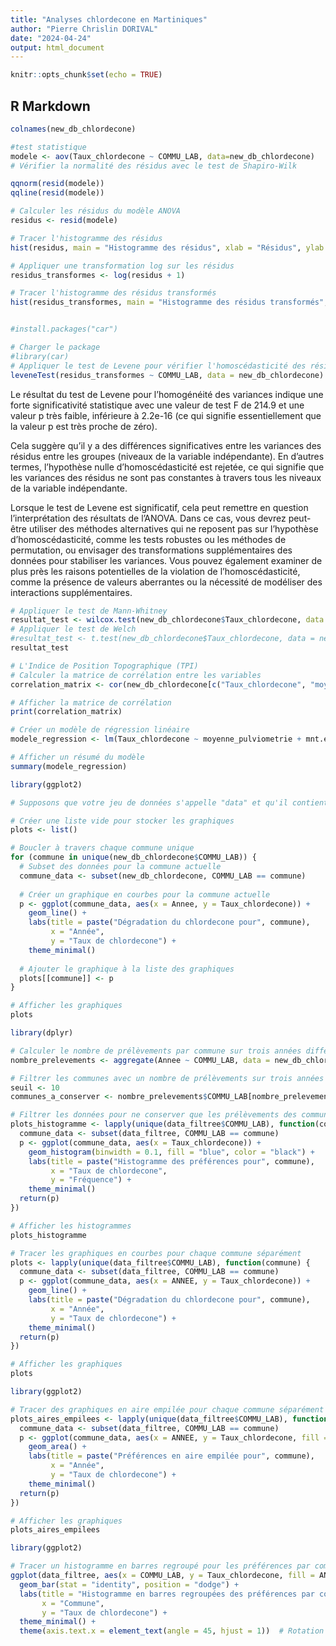```yaml
---
title: "Analyses chlordecone en Martiniques"
author: "Pierre Chrislin DORIVAL"
date: "2024-04-24"
output: html_document
---
```


```r
knitr::opts_chunk$set(echo = TRUE)
```

## R Markdown

```r
colnames(new_db_chlordecone)
```
```r

#test statistique
modele <- aov(Taux_chlordecone ~ COMMU_LAB, data=new_db_chlordecone)
# Vérifier la normalité des résidus avec le test de Shapiro-Wilk

qqnorm(resid(modele))
qqline(resid(modele))
```
```r
# Calculer les résidus du modèle ANOVA
residus <- resid(modele)

# Tracer l'histogramme des résidus
hist(residus, main = "Histogramme des résidus", xlab = "Résidus", ylab = "Fréquence")

```

```r
# Appliquer une transformation log sur les résidus
residus_transformes <- log(residus + 1)

# Tracer l'histogramme des résidus transformés
hist(residus_transformes, main = "Histogramme des résidus transformés", xlab = "Résidus transformés", ylab = "Fréquence")



```
```r
#install.packages("car")

# Charger le package
#library(car)
# Appliquer le test de Levene pour vérifier l'homoscédasticité des résidus transformés
leveneTest(residus_transformes ~ COMMU_LAB, data = new_db_chlordecone)
```
Le résultat du test de Levene pour l'homogénéité des variances indique une forte significativité statistique avec une valeur de test F de 214.9 et une valeur p très faible, inférieure à 2.2e-16 (ce qui signifie essentiellement que la valeur p est très proche de zéro).

Cela suggère qu'il y a des différences significatives entre les variances des résidus entre les groupes (niveaux de la variable indépendante). En d'autres termes, l'hypothèse nulle d'homoscédasticité est rejetée, ce qui signifie que les variances des résidus ne sont pas constantes à travers tous les niveaux de la variable indépendante.

Lorsque le test de Levene est significatif, cela peut remettre en question l'interprétation des résultats de l'ANOVA. Dans ce cas, vous devrez peut-être utiliser des méthodes alternatives qui ne reposent pas sur l'hypothèse d'homoscédasticité, comme les tests robustes ou les méthodes de permutation, ou envisager des transformations supplémentaires des données pour stabiliser les variances. Vous pouvez également examiner de plus près les raisons potentielles de la violation de l'homoscédasticité, comme la présence de valeurs aberrantes ou la nécessité de modéliser des interactions supplémentaires.
```r
# Appliquer le test de Mann-Whitney
resultat_test <- wilcox.test(new_db_chlordecone$Taux_chlordecone, data = new_db_chlordecone)
# Appliquer le test de Welch
#resultat_test <- t.test(new_db_chlordecone$Taux_chlordecone, data = new_db_chlordecone, var.equal = FALSE)
resultat_test
```
```r
# L'Indice de Position Topographique (TPI)
# Calculer la matrice de corrélation entre les variables
correlation_matrix <- cor(new_db_chlordecone[c("Taux_chlordecone", "moyenne_pulviometrie", "mnt.exposition_mean", "mnt.ombrage_mean","mnt.pente_mean","mnt.tpi_mean" )])

# Afficher la matrice de corrélation
print(correlation_matrix)

```
```r
# Créer un modèle de régression linéaire
modele_regression <- lm(Taux_chlordecone ~ moyenne_pulviometrie + mnt.exposition_mean + mnt.ombrage_mean + mnt.pente_mean + mnt.tpi_mean, data = new_db_chlordecone)

# Afficher un résumé du modèle
summary(modele_regression)

```
```r
library(ggplot2)

# Supposons que votre jeu de données s'appelle "data" et qu'il contient les colonnes "COMMU_LAB", "ANNEE" et "Taux_chlordecone"

# Créer une liste vide pour stocker les graphiques
plots <- list()

# Boucler à travers chaque commune unique
for (commune in unique(new_db_chlordecone$COMMU_LAB)) {
  # Subset des données pour la commune actuelle
  commune_data <- subset(new_db_chlordecone, COMMU_LAB == commune)
  
  # Créer un graphique en courbes pour la commune actuelle
  p <- ggplot(commune_data, aes(x = Annee, y = Taux_chlordecone)) +
    geom_line() +
    labs(title = paste("Dégradation du chlordecone pour", commune),
         x = "Année",
         y = "Taux de chlordecone") +
    theme_minimal()
  
  # Ajouter le graphique à la liste des graphiques
  plots[[commune]] <- p
}

# Afficher les graphiques
plots


```

```r
library(dplyr)

# Calculer le nombre de prélèvements par commune sur trois années différentes
nombre_prelevements <- aggregate(Annee ~ COMMU_LAB, data = new_db_chlordecone, FUN = function(x) length(unique(x)))

# Filtrer les communes avec un nombre de prélèvements sur trois années différentes supérieur à un seuil donné (par exemple, 10)
seuil <- 10
communes_a_conserver <- nombre_prelevements$COMMU_LAB[nombre_prelevements$Annee >= seuil]

# Filtrer les données pour ne conserver que les prélèvements des communes à conserver
plots_histogramme <- lapply(unique(data_filtree$COMMU_LAB), function(commune) {
  commune_data <- subset(data_filtree, COMMU_LAB == commune)
  p <- ggplot(commune_data, aes(x = Taux_chlordecone)) +
    geom_histogram(binwidth = 0.1, fill = "blue", color = "black") +
    labs(title = paste("Histogramme des préférences pour", commune),
         x = "Taux de chlordecone",
         y = "Fréquence") +
    theme_minimal()
  return(p)
})

# Afficher les histogrammes
plots_histogramme


```
```r
# Tracer les graphiques en courbes pour chaque commune séparément
plots <- lapply(unique(data_filtree$COMMU_LAB), function(commune) {
  commune_data <- subset(data_filtree, COMMU_LAB == commune)
  p <- ggplot(commune_data, aes(x = ANNEE, y = Taux_chlordecone)) +
    geom_line() +
    labs(title = paste("Dégradation du chlordecone pour", commune),
         x = "Année",
         y = "Taux de chlordecone") +
    theme_minimal()
  return(p)
})

# Afficher les graphiques
plots
```
```r
library(ggplot2)

# Tracer des graphiques en aire empilée pour chaque commune séparément
plots_aires_empilees <- lapply(unique(data_filtree$COMMU_LAB), function(commune) {
  commune_data <- subset(data_filtree, COMMU_LAB == commune)
  p <- ggplot(commune_data, aes(x = ANNEE, y = Taux_chlordecone, fill = ANNEE)) +
    geom_area() +
    labs(title = paste("Préférences en aire empilée pour", commune),
         x = "Année",
         y = "Taux de chlordecone") +
    theme_minimal()
  return(p)
})

# Afficher les graphiques
plots_aires_empilees

```
```r
library(ggplot2)

# Tracer un histogramme en barres regroupé pour les préférences par commune
ggplot(data_filtree, aes(x = COMMU_LAB, y = Taux_chlordecone, fill = ANNEE)) +
  geom_bar(stat = "identity", position = "dodge") +
  labs(title = "Histogramme en barres regroupées des préférences par commune",
       x = "Commune",
       y = "Taux de chlordecone") +
  theme_minimal() +
  theme(axis.text.x = element_text(angle = 45, hjust = 1))  # Rotation des étiquettes de l'axe x pour une meilleure lisibilité

```

